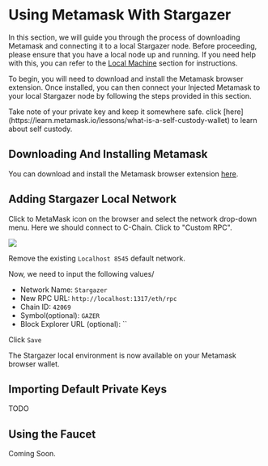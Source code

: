 
# Using Metamask With Stargazer

In this section, we will guide you through the process of 
downloading Metamask and connecting it to a local Stargazer node. 
Before proceeding, please ensure that you have a local node up and running. 
If you need help with this, you can refer to the [Local Machine](./running-a-node/running-locally) section for instructions.

To begin, you will need to download and install the Metamask browser extension. 
Once installed, you can then connect your Injected Metamask to your local Stargazer 
node by following the steps provided in this section.

 
<Callout type="warning" emoji="⚠️">
  Take note of your private key and keep it somewhere safe. click [here](https://learn.metamask.io/lessons/what-is-a-self-custody-wallet) to learn about self custody.
</Callout>

## Downloading And Installing Metamask
You can download and install the Metamask browser extension [here](https://metamask.io/download/).

## Adding Stargazer Local Network
Click to MetaMask icon on the browser and select the network drop-down menu. Here we should connect to C-Chain. Click to "Custom RPC".

![](/metamask-add-network.png)

Remove the existing `Localhost 8545` default network.

Now, we need to input the following values/

- Network Name: `Stargazer`
- New RPC URL: `http://localhost:1317/eth/rpc`
- Chain ID: `42069`
- Symbol(optional): `GAZER`
- Block Explorer URL (optional): ``

Click `Save`

The Stargazer local environment is now available on your Metamask browser wallet.

## Importing Default Private Keys

TODO 

## Using the Faucet

Coming Soon.